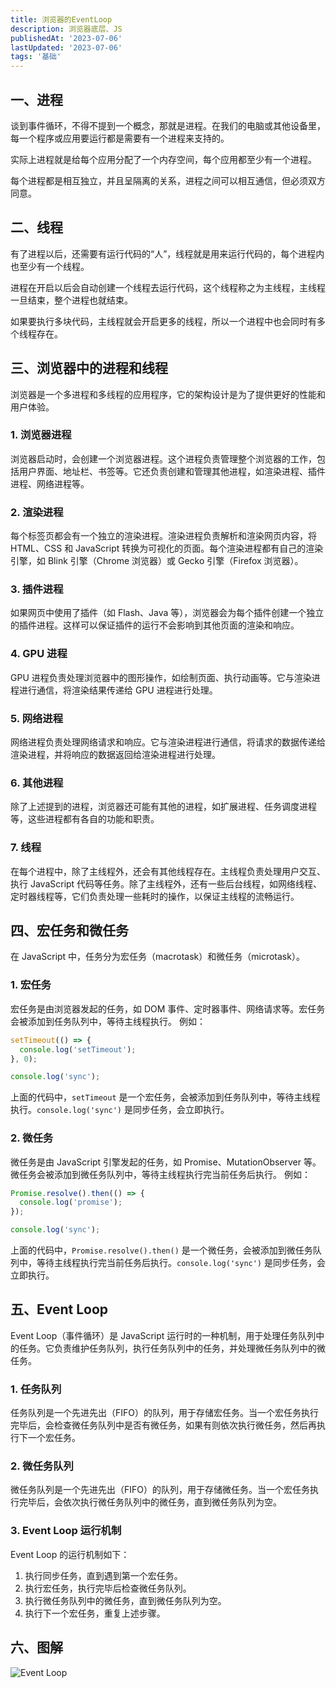 ```yaml
---
title: 浏览器的EventLoop
description: 浏览器底层、JS
publishedAt: '2023-07-06'
lastUpdated: '2023-07-06'
tags: '基础'
---
```


## 一、进程

谈到事件循环，不得不提到一个概念，那就是进程。在我们的电脑或其他设备里，每一个程序或应用要运行都是需要有一个进程来支持的。

实际上进程就是给每个应用分配了一个内存空间，每个应用都至少有一个进程。

每个进程都是相互独立，并且呈隔离的关系，进程之间可以相互通信，但必须双方同意。

## 二、线程

有了进程以后，还需要有运行代码的“人”，线程就是用来运行代码的，每个进程内也至少有一个线程。

进程在开启以后会自动创建一个线程去运行代码，这个线程称之为主线程，主线程一旦结束，整个进程也就结束。

如果要执行多块代码，主线程就会开启更多的线程，所以一个进程中也会同时有多个线程存在。

## 三、浏览器中的进程和线程

浏览器是一个多进程和多线程的应用程序，它的架构设计是为了提供更好的性能和用户体验。

### 1. 浏览器进程

浏览器启动时，会创建一个浏览器进程。这个进程负责管理整个浏览器的工作，包括用户界面、地址栏、书签等。它还负责创建和管理其他进程，如渲染进程、插件进程、网络进程等。

### 2. 渲染进程

每个标签页都会有一个独立的渲染进程。渲染进程负责解析和渲染网页内容，将 HTML、CSS 和 JavaScript 转换为可视化的页面。每个渲染进程都有自己的渲染引擎，如 Blink 引擎（Chrome 浏览器）或 Gecko 引擎（Firefox 浏览器）。

### 3. 插件进程

如果网页中使用了插件（如 Flash、Java 等），浏览器会为每个插件创建一个独立的插件进程。这样可以保证插件的运行不会影响到其他页面的渲染和响应。

### 4. GPU 进程

GPU 进程负责处理浏览器中的图形操作，如绘制页面、执行动画等。它与渲染进程进行通信，将渲染结果传递给 GPU 进程进行处理。

### 5. 网络进程

网络进程负责处理网络请求和响应。它与渲染进程进行通信，将请求的数据传递给渲染进程，并将响应的数据返回给渲染进程进行处理。

### 6. 其他进程

除了上述提到的进程，浏览器还可能有其他的进程，如扩展进程、任务调度进程等，这些进程都有各自的功能和职责。

### 7. 线程

在每个进程中，除了主线程外，还会有其他线程存在。主线程负责处理用户交互、执行 JavaScript 代码等任务。除了主线程外，还有一些后台线程，如网络线程、定时器线程等，它们负责处理一些耗时的操作，以保证主线程的流畅运行。

## 四、宏任务和微任务

在 JavaScript 中，任务分为宏任务（macrotask）和微任务（microtask）。

### 1. 宏任务

宏任务是由浏览器发起的任务，如 DOM 事件、定时器事件、网络请求等。宏任务会被添加到任务队列中，等待主线程执行。
例如：

```js
setTimeout(() => {
  console.log('setTimeout');
}, 0);

console.log('sync');
```

上面的代码中，`setTimeout` 是一个宏任务，会被添加到任务队列中，等待主线程执行。`console.log('sync')` 是同步任务，会立即执行。

### 2. 微任务

微任务是由 JavaScript 引擎发起的任务，如 Promise、MutationObserver 等。微任务会被添加到微任务队列中，等待主线程执行完当前任务后执行。
例如：

```js
Promise.resolve().then(() => {
  console.log('promise');
});

console.log('sync');
```

上面的代码中，`Promise.resolve().then()` 是一个微任务，会被添加到微任务队列中，等待主线程执行完当前任务后执行。`console.log('sync')` 是同步任务，会立即执行。

## 五、Event Loop

Event Loop（事件循环）是 JavaScript 运行时的一种机制，用于处理任务队列中的任务。它负责维护任务队列，执行任务队列中的任务，并处理微任务队列中的微任务。

### 1. 任务队列

任务队列是一个先进先出（FIFO）的队列，用于存储宏任务。当一个宏任务执行完毕后，会检查微任务队列中是否有微任务，如果有则依次执行微任务，然后再执行下一个宏任务。

### 2. 微任务队列

微任务队列是一个先进先出（FIFO）的队列，用于存储微任务。当一个宏任务执行完毕后，会依次执行微任务队列中的微任务，直到微任务队列为空。

### 3. Event Loop 运行机制

Event Loop 的运行机制如下：

1. 执行同步任务，直到遇到第一个宏任务。
2. 执行宏任务，执行完毕后检查微任务队列。
3. 执行微任务队列中的微任务，直到微任务队列为空。
4. 执行下一个宏任务，重复上述步骤。

## 六、图解

![Event Loop](https://telegraph-image-9jg.pages.dev/file/AgACAgEAAyEGAASNsUhIAAMIZ069LUBuCk5quPTGHM1duLWUEIoAApOtMRsNVHBG9M49GHbpiO8BAAMCAAN4AAM2BA.jpg)
